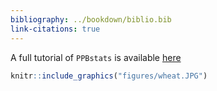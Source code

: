 ```yaml
---
bibliography: ../bookdown/biblio.bib
link-citations: true
---
```


A full tutorial of `PPBstats` is available [here](https://priviere.github.io/PPBstats_book/)


```r
knitr::include_graphics("figures/wheat.JPG")
```
